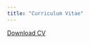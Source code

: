 ```yaml
---
title: "Curriculum Vitae"
---
```


<a href="maa_CV.pdf#" class="download" title="Download CV as PDF">Download CV</a>			







